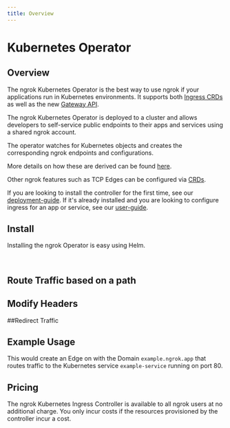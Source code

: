 ```yaml
---
title: Overview
---
```





# Kubernetes Operator

## Overview

The ngrok Kubernetes Operator is the best way to use ngrok if your
applications run in Kubernetes environments. It supports both [Ingress CRDs](https://kubernetes.io/docs/concepts/services-networking/ingress/) as well as the new [Gateway API](https://gateway-api.sigs.k8s.io/).

The ngrok Kubernetes Operator is deployed to a cluster and allows developers to self-service public endpoints to their apps and services using a shared ngrok account.

The operator watches for Kubernetes objects and creates the corresponding ngrok endpoints and configurations.

More details on how these are derived can be found [here](./user-guide/ingress-to-edge-relationship).

Other ngrok features such as TCP Edges can be configured via [CRDs](./user-guide/crds).

If you are looking to install the controller for the first time, see our [deployment-guide](./deployment-guide/README).
If it's already installed and you are looking to configure ingress for an app or service, see our [user-guide](./user-guide/README).

## Install

Installing the ngrok Operator is easy using Helm.

<Tabs groupId="k8s-install" queryString="k8s-install">
	<TabItem value="ingress" label="Ingress Controller">
		<K8sIngressInstallExample />
	</TabItem>
	<TabItem value="gatewayAPI" label="Gateway API" default>
		<K8sGatewayAPIInstallExample />
	</TabItem>
</Tabs>

<br />

## Route Traffic based on a path


## Modify Headers


##Redirect Traffic


## Example Usage

This would create an Edge on with the Domain `example.ngrok.app` that routes traffic to the Kubernetes service `example-service` running on port 80.

<Tabs groupId="k8s-basic" queryString="k8s-basic">
	<TabItem value="ingress" label="Ingress Controller">
		<StaticDomainKubernetesExample />
	</TabItem>
	<TabItem value="gatewayAPI" label="Gateway API" default>
		<StaticDomainKubernetesGatewayExample />
	</TabItem>
</Tabs>

## Pricing

The ngrok Kubernetes Ingress Controller is available to all ngrok users at no
additional charge. You only incur costs if the resources provisioned by the
controller incur a cost.
